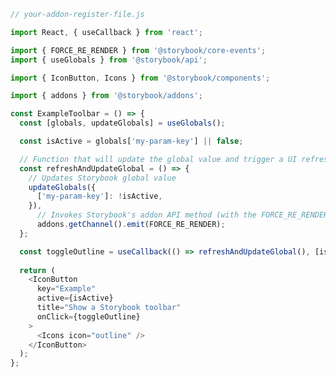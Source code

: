 ```js
// your-addon-register-file.js

import React, { useCallback } from 'react';

import { FORCE_RE_RENDER } from '@storybook/core-events';
import { useGlobals } from '@storybook/api';

import { IconButton, Icons } from '@storybook/components';

import { addons } from '@storybook/addons';

const ExampleToolbar = () => {
  const [globals, updateGlobals] = useGlobals();

  const isActive = globals['my-param-key'] || false;

  // Function that will update the global value and trigger a UI refresh.
  const refreshAndUpdateGlobal = () => {
    // Updates Storybook global value
    updateGlobals({
      ['my-param-key']: !isActive,
    }),
      // Invokes Storybook's addon API method (with the FORCE_RE_RENDER) event to trigger a UI refresh
      addons.getChannel().emit(FORCE_RE_RENDER);
  };

  const toggleOutline = useCallback(() => refreshAndUpdateGlobal(), [isActive]);
  
  return (
    <IconButton
      key="Example"
      active={isActive}
      title="Show a Storybook toolbar"
      onClick={toggleOutline}
    >
      <Icons icon="outline" />
    </IconButton>
  );
};
```
